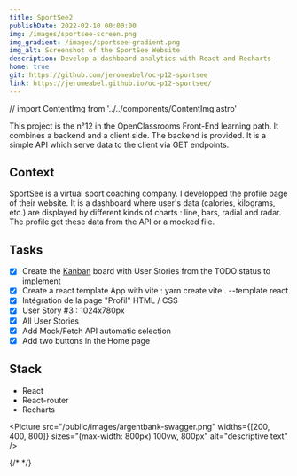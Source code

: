 ```yaml
---
title: SportSee2
publishDate: 2022-02-10 00:00:00
img: /images/sportsee-screen.png
img_gradient: /images/sportsee-gradient.png
img_alt: Screenshot of the SportSee Website
description: Develop a dashboard analytics with React and Recharts
home: true
git: https://github.com/jeromeabel/oc-p12-sportsee
link: https://jeromeabel.github.io/oc-p12-sportsee/
---
```


// import ContentImg from '../../components/ContentImg.astro'

<ContentTxt>
This project is the n°12 in the OpenClassrooms Front-End learning path. It combines a backend and a client side. The backend is provided. It is a simple API which serve data to the client via GET endpoints.

## Context

SportSee is a virtual sport coaching company. I developped the profile page of their website. It is a dashboard where user's data (calories, kilograms, etc.) are displayed by different kinds of charts : line, bars, radial and radar. The profile get these data from the API or a mocked file.

## Tasks

- [x] Create the [Kanban](https://github.com/users/jeromeabel/projects/3) board with User Stories from the TODO status to implement
- [x] Create a react template App with vite : yarn create vite . --template react
- [x] Intégration de la page "Profil" HTML / CSS
- [x] User Story #3 : 1024x780px
- [x] All User Stories
- [x] Add Mock/Fetch API automatic selection
- [x] Add two buttons in the Home page

## Stack

- React
- React-router
- Recharts

</ContentTxt>



<Picture src="/public/images/argentbank-swagger.png" widths={[200, 400, 800]} sizes="(max-width: 800px) 100vw, 800px" alt="descriptive text" />


{/* <ContentImg src={frontmater.image.src} alt="Swagger Documentation API" /> */}